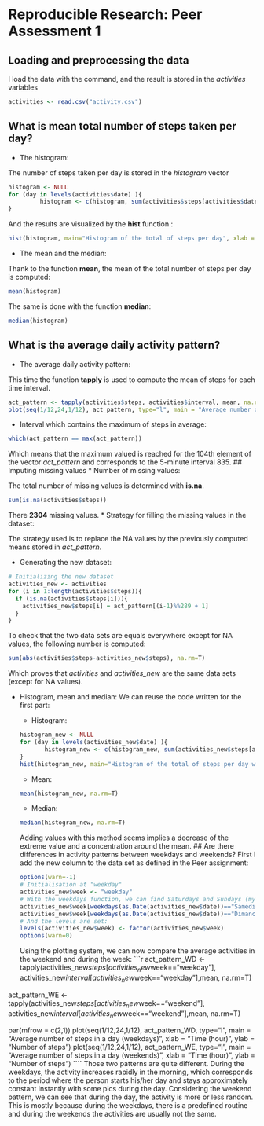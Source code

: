 # Reproducible Research: Peer Assessment 1


## Loading and preprocessing the data
I load the data with the command, and the result is stored in the *activities* variables
```r
activities <- read.csv("activity.csv")
````


## What is mean total number of steps taken per day?

* The histogram:

The number of steps taken per day is stored in the *histogram* vector

```r
histogram <- NULL
for (day in levels(activities$date) ){
         histogram <- c(histogram, sum(activities$steps[activities$date==day], na.rm=T))
}
````
And the results are visualized by the **hist** function :

```r
hist(histogram, main="Histogram of the total of steps per day", xlab = "total of steps per day")
````

* The mean and the median:

Thank to the function **mean**, the mean of the total number of steps per day is computed:
```r
mean(histogram)
````
The same is done with the function **median**:
```r
median(histogram)
````
## What is the average daily activity pattern?
* The average daily activity pattern:

This time the function **tapply** is used to compute the mean of steps for each time interval.
```r
act_pattern <- tapply(activities$steps, activities$interval, mean, na.rm=T)
plot(seq(1/12,24,1/12), act_pattern, type="l", main = "Average number of steps in a day", xlab = "Time (hour)", ylab = "Number of steps") # the scale of x-axis is changed to have the time in hours
````

* Interval which contains the maximum of steps in average:

```r
which(act_pattern == max(act_pattern))
````
Which means that the maximum valued is reached for the 104th element of the vector *act_pattern* and corresponds to the 5-minute interval 835.
## Imputing missing values
* Number of missing values:

The total number of missing values is determined with **is.na**.
```r
sum(is.na(activities$steps))
````
There **2304** missing values.
* Strategy for filling the missing values in the dataset:

The strategy used is to replace the NA values by the previously computed means stored in *act_pattern*.

* Generating the new dataset:
```r
# Initializing the new dataset
activities_new <- activities
for (i in 1:length(activities$steps)){
  if (is.na(activities$steps[i])){
    activities_new$steps[i] = act_pattern[(i-1)%%289 + 1]
  }
}
````
To check that the two data sets are equals everywhere except for NA values, the following number is computed:
```r
sum(abs(activities$steps-activities_new$steps), na.rm=T)
````
Which proves that *activities* and *activities_new* are the same data sets (except for NA values).

* Histogram, mean and median:
We can reuse the code written for the first part:
  * Histogram:
```r
histogram_new <- NULL
for (day in levels(activities_new$date) ){
         histogram_new <- c(histogram_new, sum(activities_new$steps[activities_new$date==day]))
}
hist(histogram_new, main="Histogram of the total of steps per day with the new data", xlab = "Total of steps per day")
````
  * Mean:
```r
mean(histogram_new, na.rm=T)
````  
  * Median:
```r
median(histogram_new, na.rm=T)
````  
Adding values with this method seems implies a decrease of the extreme value and a concentration around the mean.
## Are there differences in activity patterns between weekdays and weekends?
First I add the new column to the data set as defined in the Peer assignment:
```r
options(warn=-1)
# Initialisation at "weekday"
activities_new$week <- "weekday"
# With the weekdays function, we can find Saturdays and Sundays (my RStudio is in French, so here "Samedi" and "Dimanche")
activities_new$week[weekdays(as.Date(activities_new$date))=="Samedi"] <- "weekend" 
activities_new$week[weekdays(as.Date(activities_new$date))=="Dimanche"] <- "weekend"
# And the levels are set:
levels(activities_new$week) <- factor(activities_new$week)
options(warn=0)
````
Using the plotting system, we can now compare the average activities in the weekend and during the week:
```r
act_pattern_WD <- tapply(activities_new$steps[activities_new$week=="weekday"], activities_new$interval[activities_new$week=="weekday"],mean, na.rm=T)

act_pattern_WE <- tapply(activities_new$steps[activities_new$week=="weekend"], activities_new$interval[activities_new$week=="weekend"],mean, na.rm=T)

par(mfrow = c(2,1))
plot(seq(1/12,24,1/12), act_pattern_WD, type="l", main = "Average number of steps in a day (weekdays)", xlab = "Time (hour)", ylab = "Number of steps")
plot(seq(1/12,24,1/12), act_pattern_WE, type="l", main = "Average number of steps in a day (weekends)", xlab = "Time (hour)", ylab = "Number of steps")
````
Those two patterns are quite different. During the weekdays, the activity increases rapidly in the morning, which corresponds to the period where the person starts his/her day and stays approximately constant instantly with some pics during the day. Considering the weekend pattern, we can see that during the day, the activity is more or less random. This is mostly because during the weekdays, there is a predefined routine and during the weekends the activities are usually not the same.